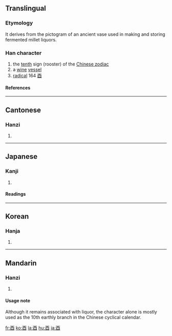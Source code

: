 {{see|丣}}

==Translingual==
===Etymology===
It derives from the pictogram of an ancient vase used in making and storing fermented millet liquors.
===Han character===
{{Han char|rn=164|rad=酉|as=00|sn=7|four=1060<sub>0</sub>|canj=一金田一 (MCWM)}}
# the [[tenth]] sign (rooster) of the [[Wikipedia:Chinese zodiac|Chinese zodiac]]
# a [[wine]] [[vessel]]
# [[radical]] 164 [[Wiktionary:Chinese radical index 酉|酉]]
====References====
{{Han ref|kx=1280.020|dkj=39763|dj=1778.360|hdz=63572.010|uh=9149|ud=37193|bh=A8BB|bd=43195}}
----
==Cantonese==
===Hanzi===
{{yue-hanzi|jyut=|y=[[yau5]]}}
# {{defn|Cantonese}}
----
==Japanese==
===Kanji===
{{ja-kanji|rs=酉00}}
# {{defn|Japanese}}
====Readings====
{{ja-readings|on=[[ゆう]] (yū)|kun=[[とり]] (tori), [[みのる]] (minoru)}}
----
==Korean==
===Hanja===
{{ko-hanja|hangeul=유|eumhun=|rv=yu|mr=yu|y=yu}}
# {{defn|Korean}}
----
==Mandarin==
===Hanzi===
{{cmn-hanzi|pin=[[yǒu]] ([[you3]]), [[dīng]] ([[ding1]])|wg=[[yu3|yu<sup>3</sup>]], [[ting1|ting<sup>1</sup>]]}}
# {{defn|Mandarin}}

====Usage note====
Although it remains associated with liquor, the character alone is mostly used as the 10th earthly branch in the Chinese cyclical calendar.

[[fr:酉]]
[[ko:酉]]
[[la:酉]]
[[hu:酉]]
[[ja:酉]]